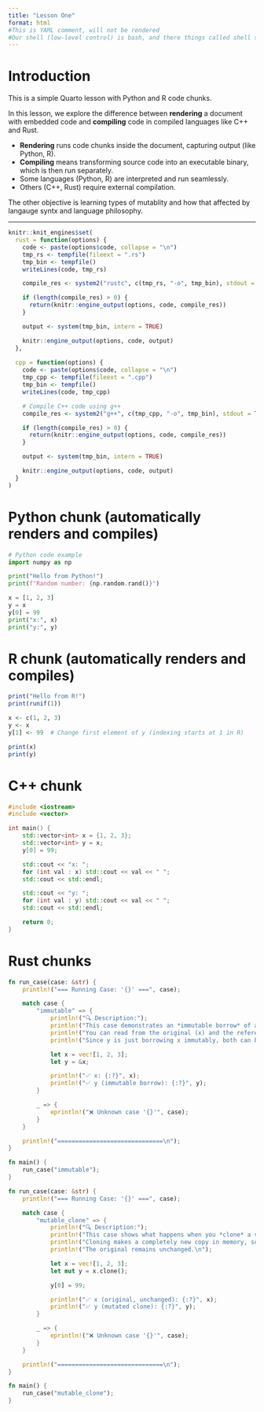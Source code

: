 ---
title: "Lesson One"
format: html
#This is YAML comment, will not be rendered
#Our shell (low-level control) is bash, and there things called shell scripts
---

# Introduction

This is a simple Quarto lesson with Python and R code chunks.<!-- This is a markdown comment, will not be rendered-->

In this lesson, we explore the difference between **rendering** a document with embedded code and **compiling** code in compiled languages like C++ and Rust.

- **Rendering** runs code chunks inside the document, capturing output (like Python, R).
- **Compiling** means transforming source code into an executable binary, which is then run separately.
- Some languages (Python, R) are interpreted and run seamlessly.
- Others (C++, Rust) require external compilation.

The other objective is learning types of mutablity and how that affected by langauge syntx and language philosophy. 

---

```{r setup, include=FALSE}

knitr::knit_engines$set(
  rust = function(options) {
    code <- paste(options$code, collapse = "\n")
    tmp_rs <- tempfile(fileext = ".rs")
    tmp_bin <- tempfile()
    writeLines(code, tmp_rs)

    compile_res <- system2("rustc", c(tmp_rs, "-o", tmp_bin), stdout = TRUE, stderr = TRUE)

    if (length(compile_res) > 0) {
      return(knitr::engine_output(options, code, compile_res))
    }

    output <- system(tmp_bin, intern = TRUE)

    knitr::engine_output(options, code, output)
  },
  
  cpp = function(options) {
    code <- paste(options$code, collapse = "\n")
    tmp_cpp <- tempfile(fileext = ".cpp")
    tmp_bin <- tempfile()
    writeLines(code, tmp_cpp)

    # Compile C++ code using g++
    compile_res <- system2("g++", c(tmp_cpp, "-o", tmp_bin), stdout = TRUE, stderr = TRUE)

    if (length(compile_res) > 0) {
      return(knitr::engine_output(options, code, compile_res))
    }

    output <- system(tmp_bin, intern = TRUE)

    knitr::engine_output(options, code, output)
  }
)
```

# Python chunk (automatically renders and compiles)
```{python}
# Python code example
import numpy as np

print("Hello from Python!")
print(f"Random number: {np.random.rand()}")

x = [1, 2, 3]
y = x
y[0] = 99
print("x:", x)
print("y:", y)
```

# R chunk (automatically renders and compiles)
```{r}
print("Hello from R!")
print(runif(1))

x <- c(1, 2, 3)
y <- x
y[1] <- 99  # Change first element of y (indexing starts at 1 in R)

print(x)
print(y)
```

<!-- Save your code to example.cpp Compile with: g++ -o example example.cpp Run with: ./example -->
# C++ chunk 
```{cpp}
#include <iostream>
#include <vector>

int main() {
    std::vector<int> x = {1, 2, 3};
    std::vector<int> y = x;
    y[0] = 99;

    std::cout << "x: ";
    for (int val : x) std::cout << val << " ";
    std::cout << std::endl;

    std::cout << "y: ";
    for (int val : y) std::cout << val << " ";
    std::cout << std::endl;

    return 0;
}
```

<!-- Save as example.rs Compile with: rustc example.rs Run with: ./example -->
# Rust chunks 

```{rust}
fn run_case(case: &str) {
    println!("=== Running Case: '{}' ===", case);

    match case {
        "immutable" => {
            println!("🔍 Description:");
            println!("This case demonstrates an *immutable borrow* of a vector.");
            println!("You can read from the original (x) and the reference (y), but not mutate either.");
            println!("Since y is just borrowing x immutably, both can be used simultaneously.\n");

            let x = vec![1, 2, 3];
            let y = &x;

            println!("✅ x: {:?}", x);
            println!("✅ y (immutable borrow): {:?}", y);
        }

        _ => {
            eprintln!("❌ Unknown case '{}'", case);
        }
    }

    println!("==============================\n");
}

fn main() {
    run_case("immutable");
}
```

```{rust}
fn run_case(case: &str) {
    println!("=== Running Case: '{}' ===", case);

    match case {
        "mutable_clone" => {
            println!("🔍 Description:");
            println!("This case shows what happens when you *clone* a vector and mutate the clone.");
            println!("Cloning makes a completely new copy in memory, so you can mutate the new one freely.");
            println!("The original remains unchanged.\n");

            let x = vec![1, 2, 3];
            let mut y = x.clone();

            y[0] = 99;

            println!("✅ x (original, unchanged): {:?}", x);
            println!("✅ y (mutated clone): {:?}", y);
        }

        _ => {
            eprintln!("❌ Unknown case '{}'", case);
        }
    }

    println!("==============================\n");
}

fn main() {
    run_case("mutable_clone");
}
```

